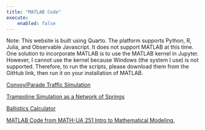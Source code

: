 ```yaml
---
title: "MATLAB Code"
execute:
    enabled: false
---
```

Note: This website is built using Quarto. The platform supports Python, R, Julia, and Observable Javascript. It does not support MATLAB at this time. One solution to incorporate MATLAB is to use the MATLAB kernel in Jupyter. However, I cannot use the kernel because Windows (the system I use) is not supported. Therefore, to run the scripts, please download them from the GitHub link, then run it on your installation of MATLAB.

[Convoy/Parade Traffic Simulation](matlab\convoy\convoy.qmd)

[Trampoline Simulation as a Network of Springs](matlab\SpecTopProj1\spec1.qmd)

[Ballistics Calculator](matlab\ballistic\ballistic.qmd)

[MATLAB Code from MATH-UA 251 Intro to Mathematical Modeling.](matlab\IMM\imm.qmd)